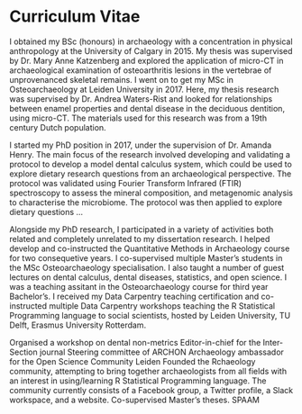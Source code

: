 <!-- A brief curriculum vitae of the author is included at the end of the dissertation. This curriculum vitae should specify the following: 
a. Date of birth b. Place of birth 
c. The period during which the candidate followed his/her pre-university education or its equivalent and the relevant institution 
d. Any qualifications pertaining to the diplomas obtained 
e. Details of professional activities following the completion of the candidate’s academic education, and 
f. If appropriate, the institute at which the PhD research was conducted. -->
# Curriculum Vitae {-}

I obtained my BSc (honours) in archaeology with a concentration in physical 
anthropology at the University of Calgary in 2015. My thesis was supervised 
by Dr. Mary Anne Katzenberg and explored the application of micro-CT in 
archaeological examination of osteoarthritis lesions in the vertebrae of 
unprovenanced skeletal remains. I went on to get my MSc in Osteoarchaeology at
Leiden University in 2017. Here, my thesis research was supervised by Dr. Andrea Waters-Rist and looked for relationships between enamel properties and dental 
disease in the deciduous dentition, using micro-CT. The materials used for this
research was from a 19th century Dutch population.

I started my PhD position in 2017, under the supervision of Dr. Amanda Henry. 
The main focus of the research involved developing and validating a protocol 
to develop a model dental calculus system, which could be used to explore 
dietary research questions from an archaeological perspective. The protocol was
validated using Fourier Transform Infrared (FTIR) spectroscopy to assess the 
mineral composition, and metagenomic analysis to characterise the microbiome.
The protocol was then applied to explore dietary questions ...

Alongside my PhD research, I participated in a variety of activities both related
and completely unrelated to my dissertation research. I helped develop and 
co-instructed the Quantitative Methods in Archaeology course for two consequetive
years. I co-supervised multiple Master's students in the MSc Osteoarchaeology
specialisation.
I also taught a number of guest lectures on dental calculus, dental diseases, 
statistics, and open science. I was a teaching assitant in the Osteoarchaeology 
course for third year Bachelor's. I received my Data Carpentry teaching certification
and co-instructed multiple Data Carpentry workshops teaching the R Statistical 
Programming language to social scientists,
hosted by Leiden University, TU Delft, Erasmus University Rotterdam.

Organised a workshop on dental non-metrics
Editor-in-chief for the Inter-Section journal
Steering committee of ARCHON
Archaeology ambassador for the Open Science Community Leiden
Founded the Rchaeology community, attempting to bring together 
archaeologists from all fields with an interest in using/learning 
R Statistical Programming language. The community currently consists of a 
Facebook group, a Twitter profile, a Slack workspace, and a website.
Co-supervised Master's theses.
SPAAM
<!-- guest lectures -->
<!-- teaching assitant -->
<!-- co-instructor -->
<!-- host/help workshops -->
